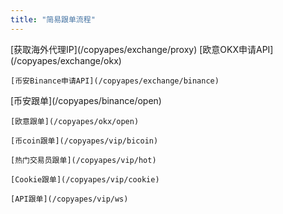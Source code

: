 ```yaml
---
title: "简易跟单流程"
---
```


<Steps>
  <Step title="注册登录跟单猿，获取可用IP">
    [获取海外代理IP](/copyapes/exchange/proxy)
  </Step>
  <Step title="申请交易所API">
    [欧意OKX申请API](/copyapes/exchange/okx)

    [币安Binance申请API](/copyapes/exchange/binance)
  </Step>
  <Step title="选择跟单渠道进行跟单">
    [币安跟单](/copyapes/binance/open)

    [欧意跟单](/copyapes/okx/open)

    [币coin跟单](/copyapes/vip/bicoin)

    [热门交易员跟单](/copyapes/vip/hot)

    [Cookie跟单](/copyapes/vip/cookie)

    [API跟单](/copyapes/vip/ws)
  </Step>
  <Step title="New Step">
    
  </Step>
</Steps>